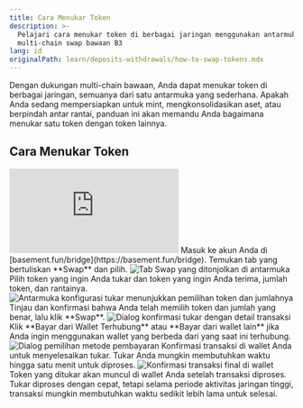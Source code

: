 ```yaml
---
title: Cara Menukar Token
description: >-
  Pelajari cara menukar token di berbagai jaringan menggunakan antarmuka
  multi-chain swap bawaan B3
lang: id
originalPath: learn/deposits-withdrawals/how-to-swap-tokens.mdx
---
```

Dengan dukungan multi-chain bawaan, Anda dapat menukar token di berbagai jaringan, semuanya dari satu antarmuka yang sederhana. Apakah Anda sedang mempersiapkan untuk mint, mengkonsolidasikan aset, atau berpindah antar rantai, panduan ini akan memandu Anda bagaimana menukar satu token dengan token lainnya.

## Cara Menukar Token

<iframe
  className="w-full aspect-video rounded-xl"
  src="https://www.youtube.com/embed/yRR2rGiJmNM"
  title="Cara menukar token menggunakan AnySpend"
  frameBorder="0"
  allow="accelerometer; autoplay; clipboard-write; encrypted-media; gyroscope; picture-in-picture"
  allowFullScreen
></iframe>

<Steps>
<Step title="Navigasi ke jembatan">
  Masuk ke akun Anda di [basement.fun/bridge](https://basement.fun/bridge).
</Step>

<Step title="Pilih tab tukar">
  Temukan tab yang bertuliskan **Swap** dan pilih.
  
  <Frame>
    <img src="https://s3.amazonaws.com/helpscout.net/docs/assets/685306b72e0550277aa9250e/images/687a3cc99edbd635c194ae4e/file-ydx5TQm38i.png" alt="Tab Swap yang ditonjolkan di antarmuka" />
  </Frame>
</Step>

<Step title="Konfigurasi parameter tukar">
  Pilih token yang ingin Anda tukar dan token yang ingin Anda terima, jumlah token, dan rantainya.
  
  <Frame>
    <img src="https://s3.amazonaws.com/helpscout.net/docs/assets/685306b72e0550277aa9250e/images/687a3d989edbd635c194ae54/file-sJhIyucG4b.png" alt="Antarmuka konfigurasi tukar menunjukkan pemilihan token dan jumlahnya" />
  </Frame>
</Step>

<Step title="Tinjau dan konfirmasi">
  Tinjau dan konfirmasi bahwa Anda telah memilih token dan jumlah yang benar, lalu klik **Swap**.
  
  <Frame>
    <img src="https://s3.amazonaws.com/helpscout.net/docs/assets/685306b72e0550277aa9250e/images/687a3de289160479c2033244/file-er9wrb4lV0.png" alt="Dialog konfirmasi tukar dengan detail transaksi" />
  </Frame>
</Step>

<Step title="Pilih metode pembayaran">
  Klik **Bayar dari Wallet Terhubung** atau **Bayar dari wallet lain** jika Anda ingin menggunakan wallet yang berbeda dari yang saat ini terhubung.
  
  <Frame>
    <img src="https://s3.amazonaws.com/helpscout.net/docs/assets/685306b72e0550277aa9250e/images/687a3e668846474f1e1f51c5/file-tT5qj1gJ4x.png" alt="Dialog pemilihan metode pembayaran" />
  </Frame>
</Step>

<Step title="Selesaikan tukar">
  Konfirmasi transaksi di wallet Anda untuk menyelesaikan tukar. Tukar Anda mungkin membutuhkan waktu hingga satu menit untuk diproses.
  
  <Frame>
    <img src="https://s3.amazonaws.com/helpscout.net/docs/assets/685306b72e0550277aa9250e/images/687a3f268846474f1e1f51ca/file-KEF1UyFd7B.png" alt="Konfirmasi transaksi final di wallet" />
  </Frame>
  
  <Check>
    Token yang ditukar akan muncul di wallet Anda setelah transaksi diproses.
  </Check>
</Step>
</Steps>

<Tip>
Tukar diproses dengan cepat, tetapi selama periode aktivitas jaringan tinggi, transaksi mungkin membutuhkan waktu sedikit lebih lama untuk selesai.
</Tip>
